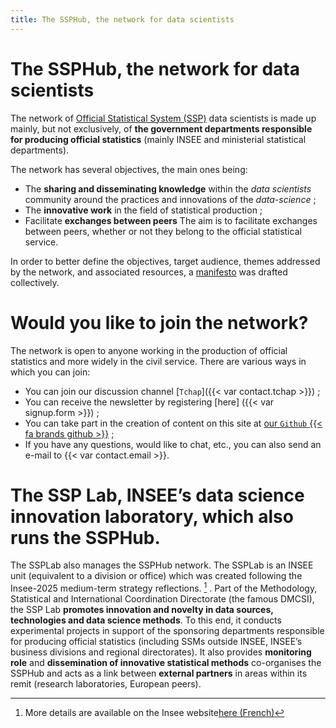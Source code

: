 ```yaml
---
title: The SSPHub, the network for data scientists
---
```


# The SSPHub, the network for data scientists

The network of [Official Statistical System (SSP)](https://www.insee.fr/en/information/2386424) data scientists is made up mainly, but not exclusively, of **the government departments responsible for producing official statistics** (mainly INSEE and ministerial statistical departments).

The network has several objectives, the main ones being:

- The **sharing and disseminating knowledge** within the *data scientists* community around the practices and innovations of the *data-science* ;
- The **innovative work** in the field of statistical production ;
- Facilitate **exchanges between peers** The aim is to facilitate exchanges between peers, whether or not they belong to the official statistical service.

In order to better define the objectives, target audience, themes addressed by the network, and associated resources, a [manifesto ](/additional/manifeste.html) was drafted collectively.

# Would you like to join the network?

The network is open to anyone working in the production of official statistics and more widely in the civil service. There are various ways in which you can join:

- You can join our discussion channel \[`Tchap`\]({{\< var contact.tchap >}}) ;
- You can receive the newsletter by registering [here] ({{\< var signup.form >}}) ;
- You can take part in the creation of content on this site at [our `Github` {{\< fa brands github >}}](https://github.com/InseeFrLab/ssphub) ;
- If you have any questions, would like to chat, etc., you can also send an e-mail to {{\< var contact.email >}}.

# The SSP Lab, INSEE's data science innovation laboratory, which also runs the SSPHub.

The SSPLab also manages the SSPHub network.
The SSPLab is an INSEE unit (equivalent to a division or office) which was created following the Insee-2025 medium-term strategy reflections. [^1] .
Part of the Methodology, Statistical and International Coordination Directorate (the famous DMCSI), the SSP Lab **promotes innovation and novelty in data sources, technologies and data science methods**.
To this end, it conducts experimental projects in support of the sponsoring departments responsible for producing official statistics (including SSMs outside INSEE, INSEE's business divisions and regional directorates).
It also provides **monitoring role** and **dissemination of innovative statistical methods** co-organises the SSPHub and acts as a link between **external partners** in areas within its remit (research laboratories, European peers).

[^1]: More details are available on the Insee website[here (French)](https://www.insee.fr/fr/information/3559883)


